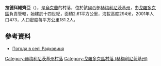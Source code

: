 {{coord|49|15|0|N|26|25|43|E|scale:100000|display=title}}

'''拉德科維齊亞'''（{{lang-uk|Радковиця}}），是[[烏克蘭|烏克蘭]]的村落，位於該國西部[[赫梅利尼茨基州|赫梅利尼茨基州]]，由[[戈羅多克區_(赫梅利尼茨基州)|戈羅多克區]]負責管轄，始建於十四世紀，面積2.61平方公里，海拔高度294米，2001年人口473，人口密度每平方公里181.2人。

==參考資料==
* [http://weather.in.ua/ua/hmel'nickaja/21989 Погода в селі Радковиця] {{Wayback|url=http://weather.in.ua/ua/hmel'nickaja/21989 |date=20111220070216 }}

{{DEFAULTSORT:Радковиця}}
[[Category:赫梅利尼茨基州村落|Category:赫梅利尼茨基州村落]]
[[Category:戈羅多克區村落_(赫梅利尼茨基州)|Category:戈羅多克區村落 (赫梅利尼茨基州)]]


{{Khmelnytskyi-geo-stub}}
